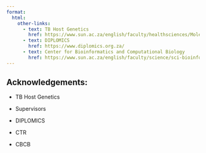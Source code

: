 ```yaml
---
format:
  html:
    other-links:
      - text: TB Host Genetics
        href: https://www.sun.ac.za/english/faculty/healthsciences/Molecular_Biology_Human_Genetics/tbhostgenetics
      - text: DIPLOMICS
        href: https://www.diplomics.org.za/
      - text: Center for Bioinformatics and Computational Biology
        href: https://www.sun.ac.za/english/faculty/science/sci-bioinformatics
---
```


## Acknowledgements:

-   TB Host Genetics

-   Supervisors

-   DIPLOMICS

-   CTR

-   CBCB
